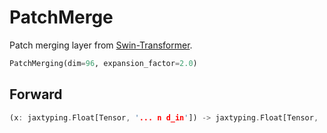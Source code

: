 
# PatchMerge

Patch merging layer from [Swin-Transformer](https://arxiv.org/abs/2103.14030).

```python copy
PatchMerging(dim=96, expansion_factor=2.0)
```



## Forward
```rust
(x: jaxtyping.Float[Tensor, '... n d_in']) -> jaxtyping.Float[Tensor, '... n/4 d_out']
```
